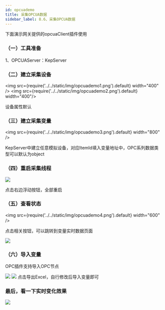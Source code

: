 ```yaml
---
id: opcuademo
title: 采集OPCUA数据
sidebar_label: 8.6、采集OPCUA数据
---
```


下面演示网关提供的opcuaClient插件使用

### （一）工具准备

1、OPCUAServer：KepServer

### （二）建立采集设备
<img src={require('../../static/img/opcuademo1.png').default} width="400" />
<img src={require('../../static/img/opcuademo2.png').default} width="400"/>

 设备属性默认

### （三）建立采集变量

<img src={require('../../static/img/opcuademo3.png').default} width="800" />

KepServer中建立任意模拟设备，对应ItemId填入变量地址中，OPC系列数据类型可以默认为object

### （四）重启采集线程

![](/img/modbusdemo4.png)

点击右边浮动按钮，全部重启

### （五）查看状态
<img src={require('../../static/img/opcuademo4.png').default} width="600" />

点击相关按钮，可以跳转到变量实时数据页面

![](/img/opcuademo5.png)

### （六）导入变量

OPC插件支持导入OPC节点

![](/img/opcuademo7.png)
![](/img/opcuademo8.png)
点击导出Excel，自行修改后导入变量即可

### 最后，看一下实时变化效果
![](/img/opcuademo6.gif)
